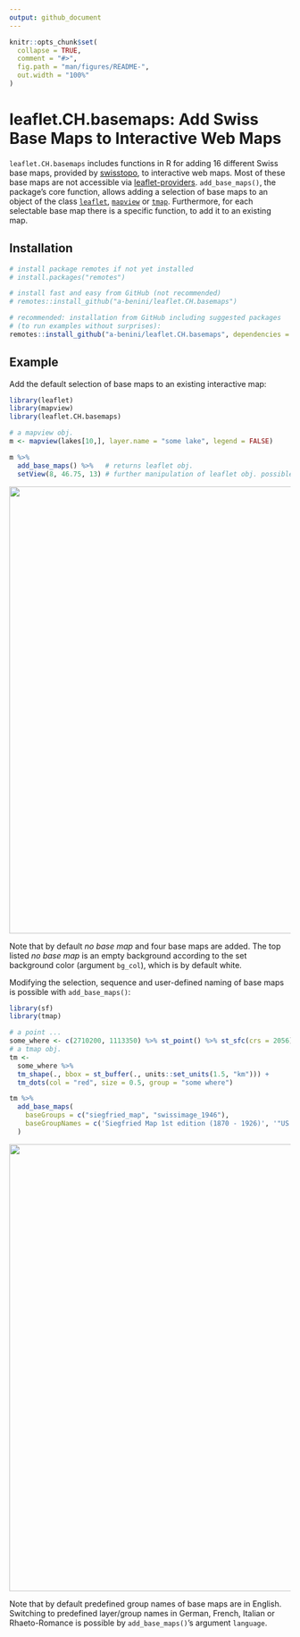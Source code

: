 ```yaml
---
output: github_document
---
```


<!-- README.md is generated from README.Rmd. Please edit that file -->

```r
knitr::opts_chunk$set(
  collapse = TRUE,
  comment = "#>",
  fig.path = "man/figures/README-",
  out.width = "100%"
)
```

# leaflet.CH.basemaps: Add Swiss Base Maps to Interactive Web Maps

<!-- badges: start -->
<!-- badges: end -->

`leaflet.CH.basemaps` includes functions in R for adding 16 different Swiss base
maps, provided by [swisstopo](https://map.geo.admin.ch), to interactive web maps.
Most of these base maps are not accessible via [leaflet-providers](https://leaflet-extras.github.io/leaflet-providers/preview/index.html). `add_base_maps()`, the package's core function, allows adding a selection of base
maps to an object of the class [`leaflet`](https://rstudio.github.io/leaflet/),
[`mapview`](https://r-spatial.github.io/mapview/) or [`tmap`](https://r-tmap.github.io/tmap/). Furthermore, for each selectable base map there is a specific function, to add it to an existing map.

## Installation

``` r
# install package remotes if not yet installed
# install.packages("remotes")

# install fast and easy from GitHub (not recommended)
# remotes::install_github("a-benini/leaflet.CH.basemaps")

# recommended: installation from GitHub including suggested packages
# (to run examples without surprises):
remotes::install_github("a-benini/leaflet.CH.basemaps", dependencies = TRUE)
```

## Example

Add the default selection of base maps to an existing interactive map:

``` r
library(leaflet)
library(mapview)
library(leaflet.CH.basemaps)

# a mapview obj.
m <- mapview(lakes[10,], layer.name = "some lake", legend = FALSE) 

m %>%
  add_base_maps() %>%   # returns leaflet obj. 
  setView(8, 46.75, 13) # further manipulation of leaflet obj. possible
```
<img src="man/figures/README-example-1.png" width="800px"/>

Note that by default _no base map_ and four base maps are added. The top listed
_no base map_ is an empty background according to the set background color 
(argument `bg_col`), which is by default white.

Modifying the selection, sequence and user-defined naming of base maps is possible
with  `add_base_maps()`:

``` r
library(sf)
library(tmap)

# a point ...
some_where <- c(2710200, 1113350) %>% st_point() %>% st_sfc(crs = 2056)
# a tmap obj.
tm <- 
  some_where %>% 
  tm_shape(., bbox = st_buffer(., units::set_units(1.5, "km"))) +
  tm_dots(col = "red", size = 0.5, group = "some where")

tm %>%
  add_base_maps(
    baseGroups = c("siegfried_map", "swissimage_1946"),
    baseGroupNames = c('Siegfried Map 1st edition (1870 - 1926)', '"US flight mission" (1946)')
  )
```
<img src="man/figures/README-example-2.png" width="800px"/>

Note that by default predefined group names of base maps are in English.
Switching to predefined layer/group names in German, French, Italian or 
Rhaeto-Romance is possible by `add_base_maps()`'s argument `language`.
